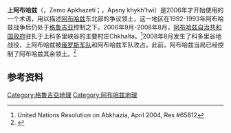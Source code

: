 {{expand|time=2014-12-22T04:51:59+00:00}}
{{Infobox settlement
| name                    = 上阿布哈兹
| native_name             = ზემო აფხაზეთი
| other_name              = 
| settlement_type         = 临时管理单位（临时行政实体）
| image_skyline           = 
| imagesize               = 
| image_alt               = 
| image_caption           = 
| image_map               = Map of Upper Abkhazia.svg
| mapsize                 = 300
| map_alt                 = 上科多里峡谷及其居民点
| map_caption             = 
| subdivision_type        = [[有限承认国家列表|主权国家]]
| subdivision_name        = {{flag|Georgia}}
| subdivision_type1       = 
| subdivision_name1       = 
| seat                    = Kvemo Azhara
| seat_type               = 首府
| leader_party            = 
| leader_title            = 
| leader_name             = Mevlud Jachvliani<ref>{{cite web |url=http://abkhazia.gov.ge/index.php?lang_id=ENG&sec_id=124 |title=UPPER ABKHAZIA |website=abkhazia.gov.ge |publisher=Government of the Autonomous Republic of Abkhazia |access-date=26 June 2016 |archive-date=2019-06-05 |archive-url=https://web.archive.org/web/20190605215801/http://abkhazia.gov.ge/index.php?lang_id=ENG |dead-url=no }}</ref>
| area_total_km2          = 2540
| population_total        = 2000
| population_as_of        = 
| population_density_km2  = auto
| parts_type              = 
| parts_style             = 
| parts                   = 
| p1                      = 
| iso_code                = 
}}
'''上阿布哈兹'''（{{lang-ka|ზემო აფხაზეთი}}，Zemo Apkhazeti；{{lang-ab|Аҧсны хыхьтəи}}，Apsny khykh'twi）是2006年才开始使用的一个术语，用以描述[[阿布哈兹|阿布哈兹]]东北部的争议领土，这一地区在1992-1993年阿布哈兹战争后仍处于[[格鲁吉亚|格鲁吉亚]]控制之下。2006年9月-2008年8月，[[阿布哈兹自治共和国政府|阿布哈兹自治共和国政府]]驻扎于上科多里峡谷的主要村庄Chkhalta。<ref> United Nations Resolution on Abkhazia, April 2004, Res #65812</ref>2008年8月发生了科多里谷地战役，上阿布哈兹被[[俄罗斯军队|俄罗斯军队]]和阿布哈兹军队攻占。此前，阿布哈兹当局已经控制了阿布哈兹其余领土。<ref name="news.trendaz.com">{{cite web |url=http://news.trendaz.com/index.shtml?show=news&newsid=1268173&lang=EN |title=存档副本 |accessdate=2008年8月22日 |deadurl=yes |archiveurl=https://web.archive.org/web/20080818102306/http://news.trendaz.com/index.shtml?show=news&newsid=1268173&lang=EN |archivedate=2008年8月18日 |df= }}</ref>
==参考资料==
{{reflist}}
[[Category:格魯吉亞地理|Category:格魯吉亞地理]]
[[Category:阿布哈兹地理|Category:阿布哈兹地理]]